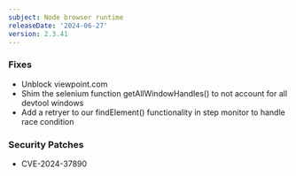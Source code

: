 ```yaml
---
subject: Node browser runtime
releaseDate: '2024-06-27'
version: 2.3.41
---
```


### Fixes

* Unblock viewpoint.com
* Shim the selenium function getAllWindowHandles() to not account for all devtool windows
* Add a retryer to our findElement() functionality in step monitor to handle race condition

### Security Patches

* CVE-2024-37890
